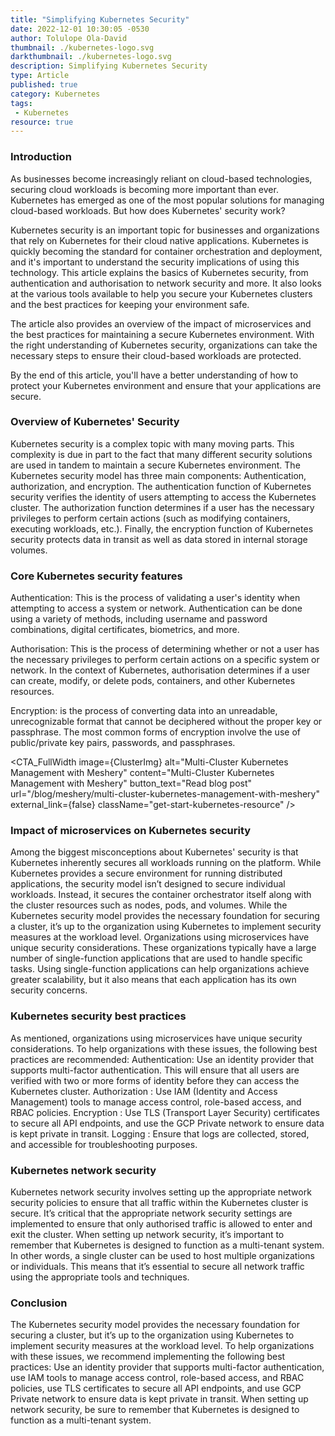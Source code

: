 ```yaml
---
title: "Simplifying Kubernetes Security"
date: 2022-12-01 10:30:05 -0530
author: Tolulope Ola-David
thumbnail: ./kubernetes-logo.svg
darkthumbnail: ./kubernetes-logo.svg
description: Simplifying Kubernetes Security
type: Article
published: true
category: Kubernetes
tags:
 - Kubernetes
resource: true
---
```


<ResourcesWrapper>
  
  <h3> Introduction </h3>
  
  <p> As businesses become increasingly reliant on cloud-based technologies, securing cloud workloads is becoming 
  more important than ever. Kubernetes has emerged as one of the most popular solutions for managing 
  cloud-based workloads. But how does Kubernetes' security work? </p>

  <p> Kubernetes security is an important topic for businesses and organizations that rely on Kubernetes for 
  their cloud native applications. Kubernetes is quickly becoming the standard for container orchestration 
  and deployment, and it's important to understand the security implications of using this technology. This 
  article explains the basics of Kubernetes security, from authentication and authorisation to network 
  security and more. It also looks at the various tools available to help you secure your Kubernetes 
  clusters and the best practices for keeping your environment safe. </p>

  <p> The article also provides an overview of the impact of microservices and the best practices for 
  maintaining a secure Kubernetes environment. With the right understanding of Kubernetes security, 
  organizations can take the necessary steps to ensure their cloud-based workloads are protected. </p>

  <p> By the end of this article, you'll have a better understanding of how to protect your Kubernetes 
  environment and ensure that your applications are secure. </p> 
  
  <h3> Overview of Kubernetes' Security </h3>
  
  <p> Kubernetes security is a complex topic with many moving parts. This complexity is due in part to the 
  fact that many different security solutions are used in tandem to maintain a secure Kubernetes environment. 
  The Kubernetes security model has three main components: Authentication, authorization, and encryption. 
  The authentication function of Kubernetes security verifies the identity of users attempting to access the 
  Kubernetes cluster. The authorization function determines if a user has the necessary privileges to 
  perform certain actions (such as modifying containers, executing workloads, etc.). Finally, the encryption 
  function of Kubernetes security protects data in transit as well as data stored in internal storage 
  volumes. </p>
  
  <h3> Core Kubernetes security features </h3>
  
  <p> Authentication: This is the process of validating a user's identity when attempting to access a system 
  or network. Authentication can be done using a variety of methods, including username and password 
  combinations, digital certificates, biometrics, and more. </p> 

  <p> Authorisation: This is the process of determining whether or not a user has the necessary privileges 
  to perform certain actions on a specific system or network. In the context of Kubernetes, authorisation 
  determines if a user can create, modify, or delete pods, containers, and other Kubernetes resources. </p>

  <p> Encryption: is the process of converting data into an unreadable, unrecognizable format that cannot be 
  deciphered without the proper key or passphrase. The most common forms of encryption involve the use of 
  public/private key pairs, passwords, and passphrases. </p> 
  
<CTA_FullWidth 
  image={ClusterImg}
  alt="Multi-Cluster Kubernetes Management with Meshery"
  content="Multi-Cluster Kubernetes Management with Meshery"
  button_text="Read blog post"
  url="/blog/meshery/multi-cluster-kubernetes-management-with-meshery"
  external_link={false}
  className="get-start-kubernetes-resource"
/>
  
  <h3> Impact of microservices on Kubernetes security </h3>
  
  <p> Among the biggest misconceptions about Kubernetes' security is that Kubernetes inherently secures all 
  workloads running on the platform. While Kubernetes provides a secure environment for running distributed 
  applications, the security model isn’t designed to secure individual workloads. Instead, it secures the 
  container orchestrator itself along with the cluster resources such as nodes, pods, and volumes. While the 
  Kubernetes security model provides the necessary foundation for securing a cluster, it’s up to the 
  organization using Kubernetes to implement security measures at the workload level. Organizations using 
  microservices have unique security considerations. These organizations typically have a large number of 
  single-function applications that are used to handle specific tasks. Using single-function applications 
  can help organizations achieve greater scalability, but it also means that each application has its own 
  security concerns. </p>
  
  <h3> Kubernetes security best practices </h3>
  
  <p> As mentioned, organizations using microservices have unique security considerations. To help 
  organizations with these issues, the following best practices are recommended: Authentication: Use an 
  identity provider that supports multi-factor authentication. This will ensure that all users are verified 
  with two or more forms of identity before they can access the Kubernetes cluster. Authorization : Use IAM 
  (Identity and Access Management) tools to manage access control, role-based access, and RBAC policies. 
  Encryption : Use TLS (Transport Layer Security) certificates to secure all API endpoints, and use the GCP 
  Private network to ensure data is kept private in transit. Logging : Ensure that logs are collected, 
  stored, and accessible for troubleshooting purposes. </p>
  
  <h3> Kubernetes network security </h3>
  
  <p> Kubernetes network security involves setting up the appropriate network security policies to ensure 
  that all traffic within the Kubernetes cluster is secure. It’s critical that the appropriate network 
  security settings are implemented to ensure that only authorised traffic is allowed to enter and exit the 
  cluster. When setting up network security, it’s important to remember that Kubernetes is designed to 
  function as a multi-tenant system. In other words, a single cluster can be used to host multiple 
  organizations or individuals. This means that it’s essential to secure all network traffic using the 
  appropriate tools and techniques. </p>
  
  <h3> Conclusion </h3>
  
  <p> The Kubernetes security model provides the necessary foundation for securing a cluster, but it’s up to 
  the organization using Kubernetes to implement security measures at the workload level. To help 
  organizations with these issues, we recommend implementing the following best practices: Use an identity 
  provider that supports multi-factor authentication, use IAM tools to manage access control, role-based 
  access, and RBAC policies, use TLS certificates to secure all API endpoints, and use GCP Private network 
  to ensure data is kept private in transit. When setting up network security, be sure to remember that 
  Kubernetes is designed to function as a multi-tenant system. </p>
 
</ResourcesWrapper>